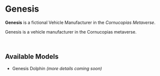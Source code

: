 # Genesis  

**Genesis** is a fictional Vehicle Manufacturer in the *Cornucopias Metaverse*.  

Genesis is a vehicle manufacturer in the Cornucopias metaverse.  

</br>

## Available Models  

- Genesis Dolphin *(more details coming soon)*  
